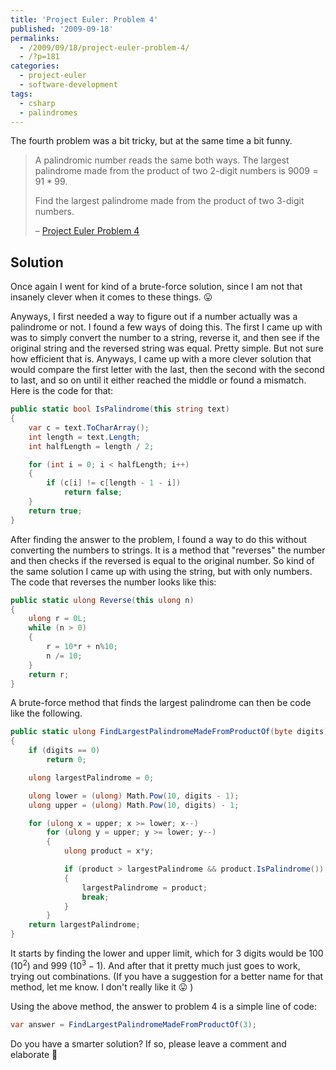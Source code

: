 ---
title: 'Project Euler: Problem 4'
published: '2009-09-18'
permalinks:
  - /2009/09/18/project-euler-problem-4/
  - /?p=181
categories:
  - project-euler
  - software-development
tags:
  - csharp
  - palindromes
---

The fourth problem was a bit tricky, but at the same time a bit funny.

> A palindromic number reads the same both ways. The largest palindrome made from the product of two 2-digit numbers is $9009 = 91 * 99$.
>
> Find the largest palindrome made from the product of two 3-digit numbers.
>
> – [Project Euler Problem 4](https://projecteuler.net/problem=4)

## Solution

Once again I went for kind of a brute-force solution, since I am not that insanely clever when it comes to these things. 😛

Anyways, I first needed a way to figure out if a number actually was a palindrome or not. I found a few ways of doing this. The first I came up with was to simply convert the number to a string, reverse it, and then see if the original string and the reversed string was equal. Pretty simple. But not sure how efficient that is. Anyways, I came up with a more clever solution that would compare the first letter with the last, then the second with the second to last, and so on until it either reached the middle or found a mismatch. Here is the code for that:

```csharp
public static bool IsPalindrome(this string text)
{
    var c = text.ToCharArray();
    int length = text.Length;
    int halfLength = length / 2;

    for (int i = 0; i < halfLength; i++)
    {
        if (c[i] != c[length - 1 - i])
            return false;
    }
    return true;
}
```

After finding the answer to the problem, I found a way to do this without converting the numbers to strings. It is a method that "reverses" the number and then checks if the reversed is equal to the original number. So kind of the same solution I came up with using the string, but with only numbers. The code that reverses the number looks like this:

```csharp
public static ulong Reverse(this ulong n)
{
    ulong r = 0L;
    while (n > 0)
    {
        r = 10*r + n%10;
        n /= 10;
    }
    return r;
}
```

A brute-force method that finds the largest palindrome can then be code like the following.

```csharp
public static ulong FindLargestPalindromeMadeFromProductOf(byte digits)
{
    if (digits == 0)
        return 0;

    ulong largestPalindrome = 0;

    ulong lower = (ulong) Math.Pow(10, digits - 1);
    ulong upper = (ulong) Math.Pow(10, digits) - 1;

    for (ulong x = upper; x >= lower; x--)
        for (ulong y = upper; y >= lower; y--)
        {
            ulong product = x*y;

            if (product > largestPalindrome && product.IsPalindrome())
            {
                largestPalindrome = product;
                break;
            }
        }
    return largestPalindrome;
}
```

It starts by finding the lower and upper limit, which for 3 digits would be $100$ ($10^2$) and $999$ ($10^3 - 1$). And after that it pretty much just goes to work, trying out combinations. (If you have a suggestion for a better name for that method, let me know. I don't really like it 😛 )

Using the above method, the answer to problem 4 is a simple line of code:

```csharp
var answer = FindLargestPalindromeMadeFromProductOf(3);
```

Do you have a smarter solution? If so, please leave a comment and elaborate 🙂

